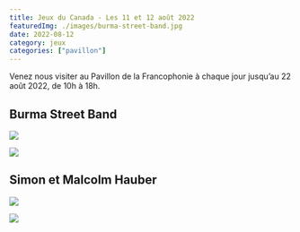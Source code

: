```yaml
---
title: Jeux du Canada - Les 11 et 12 août 2022
featuredImg: ./images/burma-street-band.jpg
date: 2022-08-12
category: jeux
categories: ["pavillon"]
---
```

Venez nous visiter au Pavillon de la Francophonie à chaque jour jusqu’au 22 août 2022, de 10h à 18h.

<h2 className="pt-5">Burma Street Band</h2>
<div className="row">
<div className="col-md-6 my-3">

![](./images/burma-street-band.jpg)
</div>
<div className="col-md-6 my-3">

![](./images/burma-street-band-2.jpg)
</div>
</div>

<h2 className="pt-5">Simon et Malcolm Hauber</h2>
<div className="row">
<div className="col-md-6 my-3">

![](./images/simon-malcolm.jpg)
</div>
<div className="col-md-6 my-3">

![](./images/party-au-pavillon.jpg)
</div>
</div>